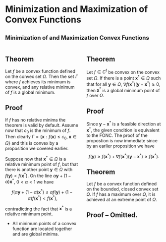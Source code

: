 # Minimization and Maximization of Convex Functions

## <span style="font-size:87%"> Minimization of and Maximization Convex Functions </span> {.smaller}

:::: {.columns}

::: {.column width="50%"}
::: {.callout-tip icon=false}
## Theorem
Let $f$ be a convex function defined on the convex set $\Omega$. Then the set
$\Gamma$ where $f$ achieves its minimum is convex, and any relative minimum of
$f$ is a global minimum.
:::

::: {.callout-note icon=false}
## Proof
If $f$ has no relative minima the theorem is valid by default. Assume now that
$c_0$ is the minimum of $f$. Then clearly $\Gamma = \{\bm{x}: f(\bm{x}) \leq
c_0, \; \bm{x} \in \Omega \}$ and this is convex by a proposition we covered
earlier.

Suppose now that $\bm{x}^\ast \in \Omega$ is a relative minimum point of $f$,
but that there is another point $\bm{y} \in \Omega$ with $f(\bm{y}) <
f(\bm{x}^\ast)$. On the line $\alpha \bm{y} + (1-\alpha)\bm{x}^\ast$, $0 <
\alpha < 1$ we have

$$ f(\alpha \bm{y} + (1-\alpha)\bm{x}^\ast) \leq \alpha f(\bm{y}) + (1-\alpha)
f(\bm{x}^\ast) < f(\bm{x}^\ast), $$

contradicting the fact that $\bm{x}^\ast$ is a relative minimum point.
:::

* All minimum points of a convex function are located together and are global
minima.
:::


::: {.column width="50%"}

::: {.callout-tip icon=false}
## Theorem
Let $f \in C^1$ be convex on the convex set $\Omega$. If there is a point
$\bm{x}^\ast \in \Omega$ such that for all $\bm{y} \in \Omega$, $\nabla
f(\bm{x}^\ast)(\bm{y} - \bm{x}^\ast) \geq 0$, then $\bm{x}^\ast$ is a global
minimum point of $f$ over $\Omega$.
:::

::: {.callout-note icon=false}
## Proof
Since $\bm{y}-\bm{x}^\ast$ is a feasible direction at $\bm{x}^\ast$, the given
condition is equivalent to the FONC. The proof of the propostion is now
immediate since by an earlier proposition we have 

$$ f(\bm{y}) \geq f(\bm{x}^\ast) + \nabla f(\bm{x}^\ast)(\bm{y} - \bm{x}^\ast)
\geq f(\bm{x}^\ast). $$
:::

::: {.callout-tip icon=false}
## Theorem
Let $f$ be a convex function defined on the bounded, closed convex set $\Omega$. 
If $f$ has a maximum over $\Omega$, it is achieved at an extreme point of
$\Omega$.
:::

::: {.callout-note icon=false}
## Proof -- Omitted.
:::

:::


::::

